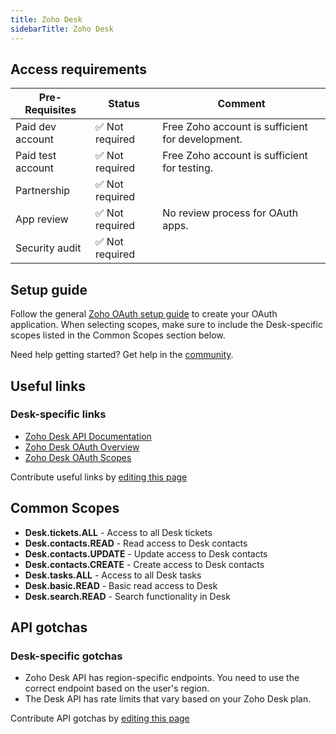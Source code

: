 ```yaml
---
title: Zoho Desk
sidebarTitle: Zoho Desk
---
```



<Overview />
<PreBuiltTooling />
<PreBuiltUseCases />

## Access requirements
| Pre-Requisites | Status | Comment|
| - | - | - |
| Paid dev account | ✅ Not required | Free Zoho account is sufficient for development. |
| Paid test account | ✅ Not required | Free Zoho account is sufficient for testing. |
| Partnership | ✅ Not required | |
| App review | ✅ Not required | No review process for OAuth apps. |
| Security audit | ✅ Not required | |


## Setup guide

Follow the general [Zoho OAuth setup guide](/integrations/all/zoho) to create your OAuth application. When selecting scopes, make sure to include the Desk-specific scopes listed in the Common Scopes section below.

<Tip>Need help getting started? Get help in the [community](https://nango.dev/slack).</Tip>


## Useful links

<ZohoSharedUsefulLinks />

### Desk-specific links
- [Zoho Desk API Documentation](https://desk.zoho.com/DeskAPIDocument)
- [Zoho Desk OAuth Overview](https://desk.zoho.com/DeskAPIDocument#OauthTokens)
- [Zoho Desk OAuth Scopes](https://desk.zoho.com/DeskAPIDocument#OauthTokens#OAuthScopes)

<Note>Contribute useful links by [editing this page](https://github.com/nangohq/nango/tree/master/docs-v2/integrations/all/zoho-desk.mdx)</Note>

## Common Scopes

- **Desk.tickets.ALL** - Access to all Desk tickets
- **Desk.contacts.READ** - Read access to Desk contacts
- **Desk.contacts.UPDATE** - Update access to Desk contacts
- **Desk.contacts.CREATE** - Create access to Desk contacts
- **Desk.tasks.ALL** - Access to all Desk tasks
- **Desk.basic.READ** - Basic read access to Desk
- **Desk.search.READ** - Search functionality in Desk

## API gotchas

<ZohoSharedGotchas />

### Desk-specific gotchas
- Zoho Desk API has region-specific endpoints. You need to use the correct endpoint based on the user's region.
- The Desk API has rate limits that vary based on your Zoho Desk plan.

<Note>Contribute API gotchas by [editing this page](https://github.com/nangohq/nango/tree/master/docs-v2/integrations/all/zoho-desk.mdx)</Note>
